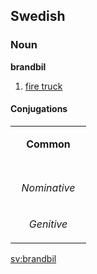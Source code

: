 ==Swedish==
===Noun===
'''brandbil'''

#[[fire truck]]

====Conjugations====
{| border=1 cellspacing=0
| bgcolor="#FFFFF0" colspan=5 align=center | '''Common'''
|-
|- bgcolor="#FFFFF0" align=center
! rowspan=2 | 
| colspan=2 width=105| Singular 
| colspan=2 | Plural
|- bgcolor="#FFFFF0" align=center
| width=105 | ''Indefinite'' 
| width=105 | ''Definite'' 
| width=105 |  ''Indefinite'' 
|  width=105 | ''Definite''
|- align=center
| width=105 bgcolor="#FFFFF0" | ''Nominative'' 
| [[brandbil]]
| [[brandbilen]]
| [[brandbilar]]
| [[brandbilarna]]
|- align=center
| width=105 bgcolor="#FFFFF0" | ''Genitive'' 
| [[brandbils]]
| [[brandbilens]]
| [[brandbilars]]
| [[brandbilarnas]]
|}

[[sv:brandbil]]